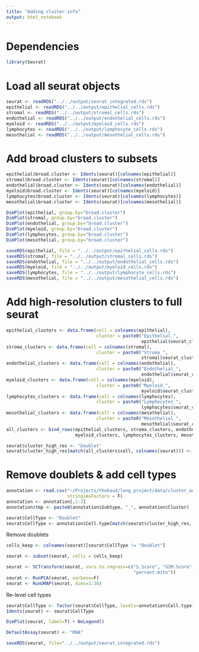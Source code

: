 ```yaml
---
title: "Adding cluster info"
output: html_notebook
---
```


# Dependencies
```r
library(Seurat)
```

# Load all seurat objects

```r
seurat <- readRDS("../../output/seurat_integrated.rds")
epithelial <- readRDS("../../output/epithelial_cells.rds")
stromal <- readRDS("../../output/stromal_cells.rds")
endothelial <- readRDS("../../output/endothelial_cells.rds")
myeloid <- readRDS("../../output/myeloid_cells.rds")
lymphocytes <- readRDS("../../output/lymphocyte_cells.rds")
mesothelial <- readRDS("../../output/mesothelial_cells.rds")
``` 

# Add broad clusters to subsets
```r
epithelial$broad.cluster <- Idents(seurat)[colnames(epithelial)]
stromal$broad.cluster <- Idents(seurat)[colnames(stromal)]
endothelial$broad.cluster <- Idents(seurat)[colnames(endothelial)]
myeloid$broad.cluster <- Idents(seurat)[colnames(myeloid)]
lymphocytes$broad.cluster <- Idents(seurat)[colnames(lymphocytes)]
mesothelial$broad.cluster <- Idents(seurat)[colnames(mesothelial)]
```


```r
DimPlot(epithelial, group.by="broad.cluster")
DimPlot(stromal, group.by="broad.cluster")
DimPlot(endothelial, group.by="broad.cluster")
DimPlot(myeloid, group.by="broad.cluster")
DimPlot(lymphocytes, group.by="broad.cluster")
DimPlot(mesothelial, group.by="broad.cluster")
```

```r
saveRDS(epithelial, file = "../../output/epithelial_cells.rds")
saveRDS(stromal, file = "../../output/stromal_cells.rds")
saveRDS(endothelial, file = "../../output/endothelial_cells.rds")
saveRDS(myeloid, file = "../../output/myeloid_cells.rds")
saveRDS(lymphocytes, file = "../../output/lymphocyte_cells.rds")
saveRDS(mesothelial, file = "../../output/mesothelial_cells.rds")
```


# Add high-resolution clusters to full seurat
```r
epithelial_clusters <- data.frame(cell = colnames(epithelial),
                                  cluster = paste0("Epithelial_", 
                                                   epithelial$seurat_clusters))
stroma_clusters <- data.frame(cell = colnames(stromal),
                                  cluster = paste0("Stroma_", 
                                                   stromal$seurat_clusters))
endothelial_clusters <- data.frame(cell = colnames(endothelial),
                                  cluster = paste0("Endothelial_", 
                                                   endothelial$seurat_clusters))
myeloid_clusters <- data.frame(cell = colnames(myeloid),
                                  cluster = paste0("Myeloid_", 
                                                   myeloid$seurat_clusters))
lymphocytes_clusters <- data.frame(cell = colnames(lymphocytes),
                                  cluster = paste0("Lymphocytes_", 
                                                   lymphocytes$seurat_clusters))
mesothelial_clusters <- data.frame(cell = colnames(mesothelial),
                                  cluster = paste0("Mesothelial_", 
                                                   mesothelial$seurat_clusters))
all_clusters <- bind_rows(epithelial_clusters, stroma_clusters, endothelial_clusters,
                          myeloid_clusters, lymphocytes_clusters, mesothelial_clusters)
```

```r
seurat$cluster_high_res <- "Doublet"
seurat$cluster_high_res[match(all_clusters$cell, colnames(seurat))] <- all_clusters$cluster
```


# Remove doublets & add cell types

```r
annotation <- read.csv("~/Projects/thebaud/lung_project/data/cluster_annotations.csv",
                       stringsAsFactors = F)
annotation <- annotation[,1:3]
annotation$tmp <- paste0(annotation$Subtype, "_", annotation$Cluster)
```

```r
seurat$CellType <- "Doublet"
seurat$CellType <- annotation$Cell.type[match(seurat$cluster_high_res, annotation$tmp)]
```

Remove doublets
```r
cells_keep <- colnames(seurat)[seurat$CellType != "Doublet"]
```

```r
seurat <- subset(seurat, cells = cells_keep)
```

```r
seurat <- SCTransform(seurat, vars.to.regress=c("S.Score", "G2M.Score",
                                                "percent.mito"))
seurat <- RunPCA(seurat, verbose=F)
seurat <- RunUMAP(seurat, dims=1:30)
```

Re-level cell types
```r
seurat$CellType <- factor(seurat$CellType, levels=annotation$Cell.type)
Idents(seurat) <- seurat$CellType
```

```r
DimPlot(seurat, label=T) + NoLegend()
```


```r
DefaultAssay(seurat) <- "RNA"
```


```r
saveRDS(seurat, file="../../output/seurat_integrated.rds")
```



